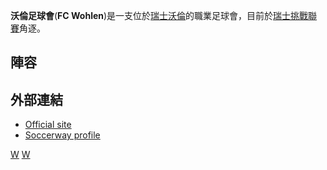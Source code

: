 {{Infobox football club |
  clubname = 沃倫足球會|
  image    = <!-- 檔案不存在 [[Image:FCWohlen.png|Image:FCWohlen.png]] ，可從英文維基百科取得 -->|
  fullname = Football Club Wohlen|
  nickname = |
  founded  = {{start date and age|df=yes|1904}}|
  ground   = [[沃倫_(瑞士)|沃倫]][[Stadion_Niedermatten|Stadion Niedermatten]] |
  capacity = 5,000 |
  chairman = Andy Wyder|
  manager  = [[Ciriaco_Sforza|Ciriaco Sforza]]|
  league   = [[瑞士挑戰聯賽|瑞士挑戰聯賽]] |
  season   = 2013–14 |
  position = [[瑞士挑戰聯賽|瑞士挑戰聯賽]], 9|
  pattern_la1=_blackshoulders|
  pattern_b1=_blackshoulders|
  pattern_ra1=_blackshoulders|
  leftarm1=FFFFFF|
  body1=FFFFFF|
  rightarm1=FFFFFF|
  shorts1=FFFFFF|
  socks1=FFFFFF|
  pattern_la2=|
  pattern_b2=_whitesleevelinesandsides|
  pattern_ra2=|
  leftarm2=000000|
  body2=000000|
  rightarm2=000000|
  shorts2=FFFFFF|
  socks2=000000|
}}
'''沃倫足球會'''('''FC Wohlen''')是一支位於[[瑞士|瑞士]][[沃倫_(瑞士)|沃倫]]的職業足球會，目前於[[瑞士挑戰聯賽|瑞士挑戰聯賽]]角逐。

==陣容==
{{updated|2015年5月29日}}
{{Fs start}}
{{Fs player|no=  1 |nat=COD|pos=GK|name=[[Joël_Kiassumbua|Joël Kiassumbua]]}}
{{Fs player|no=  2 |nat=SUI|pos=DF|name=[[Dylan_Stadelmann|Dylan Stadelmann]]}}
{{Fs player|no=  4 |nat=CRO|pos=DF|name=[[Marijan_Urtic|Marijan Urtic]]}}
{{Fs player|no=  5 |nat=ITA|pos=MF|name=Davide Giampà}}
{{Fs player|no=  6 |nat=SUI|pos=MF|name=Simon Grether}}
{{Fs player|no=  7 |nat=KOS|pos=MF|name=Rexhep Thaqi}}
{{Fs player|no=  8 |nat=SUI|pos=MF|name=Joël Geissmann}}
{{Fs player|no=  9 |nat=SUI|pos=FW|name=Luigi Milicaj}}
{{Fs player|no= 10 |nat=SUI|pos=MF|name=[[Mergim_Brahimi|Mergim Brahimi]]}}
{{Fs player|no= 11 |nat=DOM|pos=FW|name=[[Luiyi_Lugo|Luiyi Lugo]]}}
{{Fs player|no= 14 |nat=SUI|pos=FW|name=[[Nico_Abegglen|Nico Abegglen]]}}
{{Fs player|no= 15 |nat=KOS|pos=DF|name=Bujar Lika}}
{{Fs mid}}
{{Fs player|no= 16 |nat=SUI|pos=DF|name=Simon Dünki}}
{{Fs player|no= 17 |nat=FRA|pos=MF|name=[[Marko_Muslin|Marko Muslin]]}}
{{Fs player|no= 19 |nat=SUI|pos=MF|name=Michael Weber}}
{{Fs player|no= 20 |nat=SRB|pos=FW|name=[[Samir_Ramizi|Samir Ramizi]]}}
{{Fs player|no= 21 |nat=MKD|pos=MF|name=Muhamed Seferi}}
{{Fs player|no= 23 |nat=GER|pos=MF|name=Ronny Minkwitz}}
{{Fs player|no= 26 |nat=SUI|pos=DF|name=Nicolas Bürgy}}
{{Fs player|no= 27 |nat=SUI|pos=MF|name=Michael Weber}}
{{Fs player|no= 30 |nat=ALB|pos=GK|name=Flamur Tahiraj}}
{{Fs player|no= 31 |nat=SUI|pos=MF|name=[[Alain_Schultz|Alain Schultz]]}}
{{Fs player|no= 34 |nat=SUI|pos=GK|name=Roman Heiniger}}
{{Fs end}}

==外部連結==
* [https://web.archive.org/web/20080207192320/http://www.fcwohlen.ch/Cms/?Page=Home Official site] {{de icon}}
* [http://www.soccerway.com/teams/switzerland/fc-wohlen/ Soccerway profile] {{Wayback|url=http://www.soccerway.com/teams/switzerland/fc-wohlen/ |date=20160304061402 }} {{en icon}}

[[Category:1904年建立的足球俱樂部|W]]
[[Category:瑞士足球俱樂部|W]]